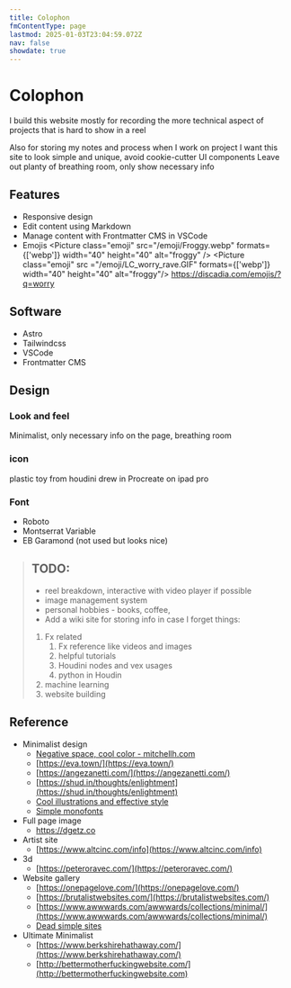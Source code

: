 ```yaml
---
title: Colophon
fmContentType: page
lastmod: 2025-01-03T23:04:59.072Z
nav: false
showdate: true
---
```


# Colophon
I build this website mostly for recording the more technical aspect of projects that is hard to show in a reel

Also for storing my notes and process when I work on project
I want this site to look simple and unique, avoid cookie-cutter UI components
Leave out planty of breathing room, only show necessary info

## Features
- Responsive design
- Edit content using Markdown
- Manage content with Frontmatter CMS in VSCode
- Emojis
  <Picture class="emoji" src="/emoji/Froggy.webp" formats={['webp']} width="40" height="40" alt="froggy" /> 
  <Picture class="emoji" src ="/emoji/LC_worry_rave.GIF" formats={['webp']} width="40" height="40" alt="froggy"/>
  https://discadia.com/emojis/?q=worry
## Software
- Astro
- Tailwindcss 
- VSCode
- Frontmatter CMS

## Design
### Look and feel
Minimalist, only necessary info on the page, breathing room
### icon
plastic toy from houdini
drew in Procreate on ipad pro
### Font
- Roboto
- Montserrat Variable
- EB Garamond (not used but looks nice)


>## TODO:
>- reel breakdown, interactive with video player if possible
>- image management system
>- personal hobbies - books, coffee,
>- Add a wiki site for storing info in case I forget things:
>  1. Fx related
>      1. Fx reference like videos and images
>      2. helpful tutorials
>      3. Houdini nodes and vex usages
>      4. python in Houdin
>  2. machine learning
>  3. website building 
  
## Reference
- Minimalist design
  - [Negative space, cool color - mitchellh.com](https://mitchellh.com/)
  - [https://eva.town/](https://eva.town/)
  - [https://angezanetti.com/](https://angezanetti.com/)
  - [https://shud.in/thoughts/enlightment](https://shud.in/thoughts/enlightment)
  - [Cool illustrations and effective style](https://sonnet.io/posts/hummingbirds/)
  - [Simple monofonts](https://www.eddiedale.com/uses)
- Full page image
  - https://dgetz.co
- Artist site
  - [https://www.altcinc.com/info](https://www.altcinc.com/info)
- 3d
  - [https://peteroravec.com/](https://peteroravec.com/)
- Website gallery
  - [https://onepagelove.com/](https://onepagelove.com/)
  - [https://brutalistwebsites.com/](https://brutalistwebsites.com/)
  - [https://www.awwwards.com/awwwards/collections/minimal/](https://www.awwwards.com/awwwards/collections/minimal/)
  - [Dead simple sites](https://deadsimplesites.com/)
- Ultimate Minimalist
  - [https://www.berkshirehathaway.com/](https://www.berkshirehathaway.com/)
  - [http://bettermotherfuckingwebsite.com/](http://bettermotherfuckingwebsite.com)







